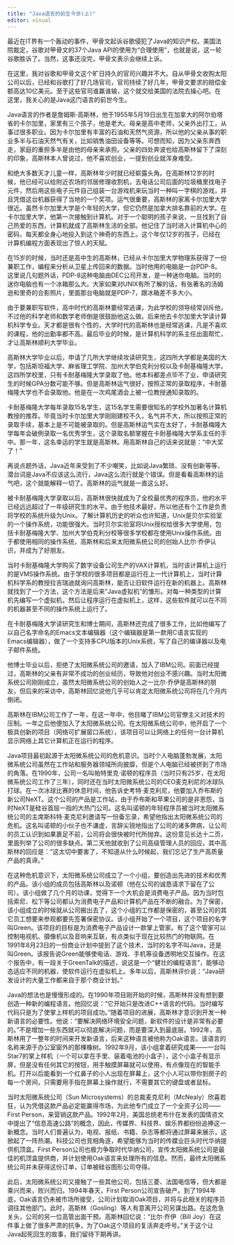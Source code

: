 ```yaml
---
title: "Java语言的前生今世(上)"
editor: visual
---
```


最近在IT界有一个轰动的事件，甲骨文起诉谷歌侵犯了Java的知识产权。美国法院裁定，谷歌对甲骨文的37个Java API的使用为“合理使用”，也就是说，这一轮谷歌胜诉了。当然，这事还没完，甲骨文表示会继续上诉。

在这里，我对谷歌和甲骨文这个旷日持久的官司兴趣并不大。自从甲骨文收购太阳公司以后，已经和谷歌打了好几场官司，官司持续了好几年，甲骨文要求的赔偿金额高达10亿美元。至于这些官司谁赢谁输，这个就交给美国的法院去操心吧。在这里，我关心的是Java这门语言的前世今生。

Java语言的作者是詹姆斯·高斯林，他于1955年5月19日出生在加拿大的阿尔伯塔省的卡尔加里，家里有三个孩子，他是老大。母亲是高中老师，父亲外出打工，从事过很多职业。因为卡尔加里有丰富的石油和天然气资源，所以他的父亲从事的职业多半与石油天然气有关，比如销售油田设备等等。可想而知，因为父亲东奔西走，家庭的重担多半是由他的母亲来承担。父亲的四处奔波也给高斯林留下了深刻的印象，高斯林本人曾说过，他不喜欢创业，一提到创业就浑身难受。

和绝大多数天才儿童一样，高斯林年少时就已经崭露头角。在高斯林12岁的时候，他已经可以给附近农场的邻居修理收割机，去电话公司后面的垃圾桶里找电子元件，然后用这些电子元件自己组装一台游戏机来玩当时一种叫一字棋的游戏，并且凭借这台机器获得了当地的一个奖项。运气很重要，高斯林的家离卡尔加里大学很近。虽然卡尔加里大学是个年轻的大学，但它仍然是加拿大排名靠前的大学。在卡尔加里大学，他第一次接触到计算机。对于一个聪明的孩子来说，一旦找到了自己热爱的东西，计算机就成了高斯林生活的全部。他记住了当时进入计算机中心的密码，每天都全身心地投入到这个神奇的东西上。这个年仅12岁的孩子，已经在计算机编程方面表现出了惊人的天赋。

在15岁的时候，当时还是高中生的高斯林，已经从卡尔加里大学物理系获得了一份兼职工作，编程来分析从卫星上传回来的数据。当时他用的电脑是一台PDP-8。这里说几句题外话，PDP-8这种电脑由DEC公司开发，是一种迷你电脑。当时的迷你电脑也有一个冰箱那么大。大家如果对UNIX有所了解的话，有张著名的汤姆逊和里奇的合影照片，里面那台电脑就是PDP-7，跟冰箱差不多大小。

由于要兼职写软件，高中时代的高斯林要经常逃课，为此学校的领导经常训斥他，不过他的科学老师和数学老师倒是很鼓励他这么做。后来他去卡尔加里大学读计算机科学专业。天才都是很有个性的，大学时代的高斯林也是经常逃课，凡是不喜欢的课程，他的出勤率都不高。最后毕业的时候，是计算机科学的系主任出面帮忙，才让高斯林顺利大学毕业。

高斯林大学毕业以后，申请了几所大学继续攻读研究生，这四所大学都是美国的大学，包括斯坦福大学、麻省理工学院、加州大学伯克利分校以及卡耐基梅隆大学。这四所学校里，只有卡耐基梅隆大学录取了他。他本科都差点毕不了业，申请研究生的时候GPA分数可能不够。但是高斯林运气很好，按照正常的录取程序，卡耐基梅隆大学也不会录取他。他是在一次鸡尾酒会上被一位教授通知录取的。

卡耐基梅隆大学每年录取15名学生，这15名学生需要很知名的学校外加著名计算机教授的推荐。毕竟当时卡尔加里大学刚刚建校不久，名气并不大，所以按照正常的录取手续，基本上是不可能被录取的。但是高斯林运气实在太好了，卡耐基梅隆大学每年会破例录取一名优秀学生，这个录取名额掌握在卡耐基梅隆大学系主任的手中。那一年，这名幸运的学生就是高斯林。用高斯林自己的话来说就是：“中大奖了！”

再说点题外话，Java近年来受到了不少嘲笑，比如说Java繁琐、没有创新等等，潜台词是Java不应该这么流行，Java这么流行就是个错误。但是看看高斯林的运气吧，这个就能解释一切了。高斯林的运气就是一直这么好。

被卡耐基梅隆大学录取以后，高斯林很快就成为了全校最优秀的程序员，他的水平已经远远超过了一年级研究生的水平。由于他技术最好，所以他还有个工作是负责将学校的系统升级为Unix。了解计算机历史的听众也许知道，Unix是贝尔实验室的一个操作系统，功能很强大。当时贝尔实验室将Unix授权给很多大学使用，包括卡耐基梅隆大学、加州大学伯克利分校等很多学校都在使用Unix操作系统。由于都使用相同的操作系统，高斯林和后来太阳微系统公司的创始人比尔·乔伊认识，并成为了好朋友。

当时卡耐基梅隆大学购买了数字设备公司生产的VAX计算机，当时该计算机上运行的是VMS操作系统。由于学校的很多项目都是运行在上一代计算机上，当时计算机科学系的教授拉吉瑞迪就询问高斯林，能否让旧软件运行在新的机器上。高斯林就找到了一个方法，这个方法是后来“Java虚拟机”的雏形。对每一种类型的计算机先编写一个虚拟机，然后让程序运行在虚拟机上，这样，这些软件就可以在不同的机器甚至不同的操作系统上运行了。

在卡耐基梅隆大学读研究生和博士期间，高斯林还完成了很多工作，比如他编写了以自己名字命名的Emacs文本编辑器（这个编辑器是第一款用C语言实现的Emacs编辑器），做了一个支持多CPU版本的Unix系统，写了自己的编译器以及电子邮件系统。

他博士毕业以后，拒绝了太阳微系统公司的邀请，加入了IBM公司。前面已经提过，高斯林的父亲有非常不成功的创业经历，导致他对创业不感兴趣。当时太阳微系统公司刚刚成立，虽然太阳微系统公司的创始人之一比尔·乔伊是高斯林的朋友，但后来的采访中，高斯林回忆说他几乎可以肯定太阳微系统公司将在几个月内倒闭。

高斯林在IBM公司工作了一年，在这一年中，他目睹了IBM公司官僚主义对技术的压制。一年之后他便加入了太阳微系统公司。在太阳微系统公司中，他开启了一个极具创新的项目（网络可扩展窗口系统），该项目可以让网络上的任何一台计算机显示网络上其它计算机正在运行的程序。

Java项目最初起源于太阳微系统公司的危机意识。当时个人电脑蓬勃发展，太阳微系统公司虽然在工作站和服务器领域所向披靡，但是个人电脑已经被挤到了市场的角落。在1990年，公司一名叫帕特里克·诺顿的程序员（当时只有25岁，在太阳微系统公司工作了三年），同时还在当时太阳微系统公司的CEO麦克利尼的冰球队打球。在一次冰球比赛的休息时间，他告诉史考特·麦克利尼，他要加入乔布斯的新公司NeXT。这个公司的产品是工作站，由于乔布斯和苹果公司的是非恩怨，当时NeXT是硅谷首屈一指的大热门公司。这名叫诺顿的年轻程序员被当时太阳微系统公司的主席斯科特·麦克尼利邀请写一份备忘录，希望他指出太阳微系统公司的危机。这名叫诺顿的小伙子也不谦虚，言辞尖锐地指出了公司的诸多弊病，让公司的员工认识到如果裹足不前，公司将会很快被时代所抛弃。这份意见长达十二页，里面列举了公司的很多缺点。第二天他就收到了公司高级管理人员的回应，其中高斯林的回应是：“这太切中要害了，不知道从什么时候起，我们忘记了生产高质量产品的真谛。”

在这种危机意识下，太阳微系统公司成立了一个小组，要创造出先进的技术和优秀的产品。该小组的成员包括高斯林以及诺顿（他在公司的诚恳请求下留在了公司）。该小组做了几个月的功课，觉得下一个大机会是消费电子产品。因为当时包括索尼、松下等公司都认为消费电子产品和计算机产品在不断的融合。为了保密，该小组成立的时候就从公司搬出去了，这个小组的工作都是保密的，甚至公司的其它员工想要来参观都要先签署保密协议。该小组开始了一个项目，这个项目的名字叫Green。该项目的目标是为消费电子产品设计一款掌上管家。有了这个管家可以控制电视机、摄像机以及音响来互联，有点类似于现在比较热门的物联网。在1991年8月23日的一份商业计划中提到了这个技术，当时的名字不叫Java，还是叫Green。该报告说Green能够使电话、游戏、手机等设备透明地交互操作。在这个报告中，有一段关于GreenTalk的描述，说这是一个“健壮的编程语言”，能够动态适应不同的机器，使软件运行在虚拟机上。多年以后，高斯林评价说：“Java研发设计的大量工作都来自于那个商业计划。”

Java的想法也是慢慢形成的。在1990年项目刚开始的时候，高斯林并没有想到要创造一种新的编程语言。他回忆说：“它开始只是改进C++语言的代码。当时编写代码只是为了使掌上样机的项目成功。”随着项目的进展，高斯林才意识到开发一种新语言的必要性。他说：“要解决网络环境安全问题，新软件的设计是非常有必要的。”不是增加一些东西就可以彻底解决问题，而是要深入到最底层。1992年，高斯林用了一整年的时间来开发新语言，后来这种语言被他称为Oak语言。该语言的名称来源于办公室窗外的那棵橡树。1992年9月，该小组拿着研究成果——一台叫Star7的掌上样机（一个可以拿在手里、装着电池的小盒子），这个小盒子有显示屏，但是没有任何其它的按钮，用手触摸屏幕就可以使用，有点像现在的智能手机。打开以后能看到一个红鼻子的小人出现在屏幕上，这个小人可以带你到房子的每一个房间，只需要用手指在屏幕上操作就行，不需要其它的键盘或者鼠标。

当时太阳微系统公司（Sun Microsystems）的总裁麦克尼利（McNealy）欣喜若狂，认为凭借这款产品必定能赢得市场，为此他专门成立了一个全资子公司——First Person，来营销这款产品。1992年2月，美国总统老布什在发表的国情咨文中提出了“信息高速公路”的概念，因此，传媒界、科技界、娱乐界都纷纷追捧这一新概念。当时人们普遍认为，电视、报纸、书籍、杂志等都将通过屏幕来展示，这掀起了一阵热潮。科技公司也竞相角逐，希望能够为当时的传媒业巨头时代华纳提供机顶盒。First Person公司也极力争取时代华纳公司，宣传太阳微系统公司是最佳的机顶盒提供商，并计划使用Oak语言来处理所有的信息。然而，最终太阳微系统公司并未获得这份订单，订单被硅谷图形公司夺得。

此后，太阳微系统公司又接触了一些其他公司，包括三菱、法国电信等，但大都是乘兴而来，败兴而归。1994年春天，First Person公司宣告破产。到了1994年底，Oak语言仍未被市场所接受，公司计划取消Oak项目，并将与此相关的程序员调往其他部门。此时，高斯林（Gosling）等人有意离开公司另谋出路。在这危急关头，公司的另一位高管出面干预。高斯林回忆说：“比尔·乔伊（Bill Joy）在这件事上做了很多严肃的抗争，为了Oak这个项目的复活奔走呼号。”关于这个让Java起死回生的故事，我们留待下期再讲。
